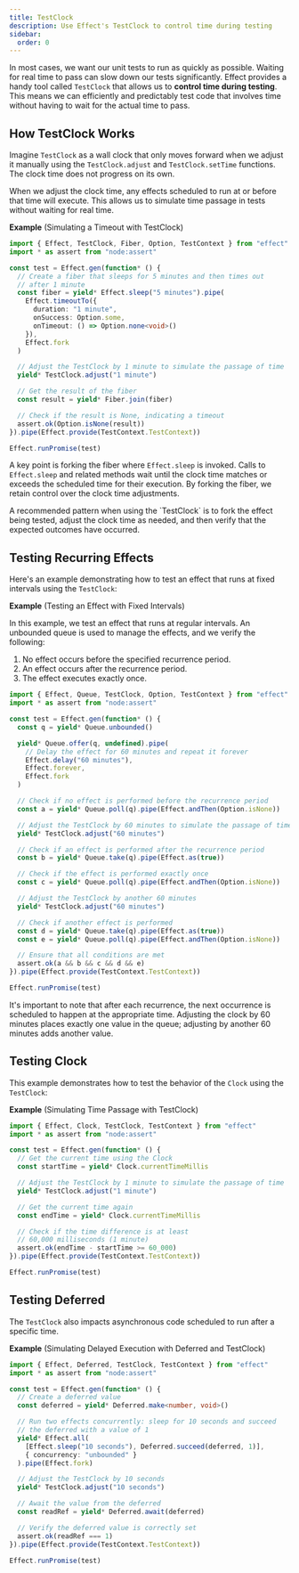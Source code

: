 ```yaml
---
title: TestClock
description: Use Effect's TestClock to control time during testing
sidebar:
  order: 0
---
```



In most cases, we want our unit tests to run as quickly as possible. Waiting for real time to pass can slow down our tests significantly. Effect provides a handy tool called `TestClock` that allows us to **control time during testing**. This means we can efficiently and predictably test code that involves time without having to wait for the actual time to pass.

## How TestClock Works

Imagine `TestClock` as a wall clock that only moves forward when we adjust it manually using the `TestClock.adjust` and `TestClock.setTime` functions. The clock time does not progress on its own.

When we adjust the clock time, any effects scheduled to run at or before that time will execute. This allows us to simulate time passage in tests without waiting for real time.

**Example** (Simulating a Timeout with TestClock)

```ts twoslash
import { Effect, TestClock, Fiber, Option, TestContext } from "effect"
import * as assert from "node:assert"

const test = Effect.gen(function* () {
  // Create a fiber that sleeps for 5 minutes and then times out
  // after 1 minute
  const fiber = yield* Effect.sleep("5 minutes").pipe(
    Effect.timeoutTo({
      duration: "1 minute",
      onSuccess: Option.some,
      onTimeout: () => Option.none<void>()
    }),
    Effect.fork
  )

  // Adjust the TestClock by 1 minute to simulate the passage of time
  yield* TestClock.adjust("1 minute")

  // Get the result of the fiber
  const result = yield* Fiber.join(fiber)

  // Check if the result is None, indicating a timeout
  assert.ok(Option.isNone(result))
}).pipe(Effect.provide(TestContext.TestContext))

Effect.runPromise(test)
```

A key point is forking the fiber where `Effect.sleep` is invoked. Calls to `Effect.sleep` and related methods wait until the clock time matches or exceeds the scheduled time for their execution. By forking the fiber, we retain control over the clock time adjustments.

<Aside type="tip" title="Best Practices">
  A recommended pattern when using the `TestClock` is to fork the effect
  being tested, adjust the clock time as needed, and then verify that the
  expected outcomes have occurred.
</Aside>

## Testing Recurring Effects

Here's an example demonstrating how to test an effect that runs at fixed intervals using the `TestClock`:

**Example** (Testing an Effect with Fixed Intervals)

In this example, we test an effect that runs at regular intervals. An unbounded queue is used to manage the effects, and we verify the following:

1. No effect occurs before the specified recurrence period.
2. An effect occurs after the recurrence period.
3. The effect executes exactly once.

```ts twoslash
import { Effect, Queue, TestClock, Option, TestContext } from "effect"
import * as assert from "node:assert"

const test = Effect.gen(function* () {
  const q = yield* Queue.unbounded()

  yield* Queue.offer(q, undefined).pipe(
    // Delay the effect for 60 minutes and repeat it forever
    Effect.delay("60 minutes"),
    Effect.forever,
    Effect.fork
  )

  // Check if no effect is performed before the recurrence period
  const a = yield* Queue.poll(q).pipe(Effect.andThen(Option.isNone))

  // Adjust the TestClock by 60 minutes to simulate the passage of time
  yield* TestClock.adjust("60 minutes")

  // Check if an effect is performed after the recurrence period
  const b = yield* Queue.take(q).pipe(Effect.as(true))

  // Check if the effect is performed exactly once
  const c = yield* Queue.poll(q).pipe(Effect.andThen(Option.isNone))

  // Adjust the TestClock by another 60 minutes
  yield* TestClock.adjust("60 minutes")

  // Check if another effect is performed
  const d = yield* Queue.take(q).pipe(Effect.as(true))
  const e = yield* Queue.poll(q).pipe(Effect.andThen(Option.isNone))

  // Ensure that all conditions are met
  assert.ok(a && b && c && d && e)
}).pipe(Effect.provide(TestContext.TestContext))

Effect.runPromise(test)
```

It's important to note that after each recurrence, the next occurrence is scheduled to happen at the appropriate time. Adjusting the clock by 60 minutes places exactly one value in the queue; adjusting by another 60 minutes adds another value.

## Testing Clock

This example demonstrates how to test the behavior of the `Clock` using the `TestClock`:

**Example** (Simulating Time Passage with TestClock)

```ts twoslash
import { Effect, Clock, TestClock, TestContext } from "effect"
import * as assert from "node:assert"

const test = Effect.gen(function* () {
  // Get the current time using the Clock
  const startTime = yield* Clock.currentTimeMillis

  // Adjust the TestClock by 1 minute to simulate the passage of time
  yield* TestClock.adjust("1 minute")

  // Get the current time again
  const endTime = yield* Clock.currentTimeMillis

  // Check if the time difference is at least
  // 60,000 milliseconds (1 minute)
  assert.ok(endTime - startTime >= 60_000)
}).pipe(Effect.provide(TestContext.TestContext))

Effect.runPromise(test)
```

## Testing Deferred

The `TestClock` also impacts asynchronous code scheduled to run after a specific time.

**Example** (Simulating Delayed Execution with Deferred and TestClock)

```ts twoslash
import { Effect, Deferred, TestClock, TestContext } from "effect"
import * as assert from "node:assert"

const test = Effect.gen(function* () {
  // Create a deferred value
  const deferred = yield* Deferred.make<number, void>()

  // Run two effects concurrently: sleep for 10 seconds and succeed
  // the deferred with a value of 1
  yield* Effect.all(
    [Effect.sleep("10 seconds"), Deferred.succeed(deferred, 1)],
    { concurrency: "unbounded" }
  ).pipe(Effect.fork)

  // Adjust the TestClock by 10 seconds
  yield* TestClock.adjust("10 seconds")

  // Await the value from the deferred
  const readRef = yield* Deferred.await(deferred)

  // Verify the deferred value is correctly set
  assert.ok(readRef === 1)
}).pipe(Effect.provide(TestContext.TestContext))

Effect.runPromise(test)
```
